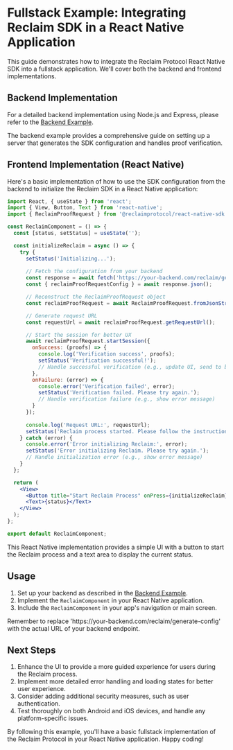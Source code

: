 
# Fullstack Example: Integrating Reclaim SDK in a React Native Application

This guide demonstrates how to integrate the Reclaim Protocol React Native SDK into a fullstack application. We'll cover both the backend and frontend implementations.

## Backend Implementation

For a detailed backend implementation using Node.js and Express, please refer to the [Backend Example](/backend/backend-example).

<Callout type="info">
  The backend example provides a comprehensive guide on setting up a server that generates the SDK configuration and handles proof verification.
</Callout>

## Frontend Implementation (React Native)

Here's a basic implementation of how to use the SDK configuration from the backend to initialize the Reclaim SDK in a React Native application:

```jsx
import React, { useState } from 'react';
import { View, Button, Text } from 'react-native';
import { ReclaimProofRequest } from '@reclaimprotocol/react-native-sdk';

const ReclaimComponent = () => {
  const [status, setStatus] = useState('');

  const initializeReclaim = async () => {
    try {
      setStatus('Initializing...');
      
      // Fetch the configuration from your backend
      const response = await fetch('https://your-backend.com/reclaim/generate-config');
      const { reclaimProofRequestConfig } = await response.json();

      // Reconstruct the ReclaimProofRequest object
      const reclaimProofRequest = await ReclaimProofRequest.fromJsonString(reclaimProofRequestConfig);

      // Generate request URL
      const requestUrl = await reclaimProofRequest.getRequestUrl();

      // Start the session for better UX
      await reclaimProofRequest.startSession({
        onSuccess: (proofs) => {
          console.log('Verification success', proofs);
          setStatus('Verification successful!');
          // Handle successful verification (e.g., update UI, send to backend)
        },
        onFailure: (error) => {
          console.error('Verification failed', error);
          setStatus('Verification failed. Please try again.');
          // Handle verification failure (e.g., show error message)
        }
      });
      
      console.log('Request URL:', requestUrl);
      setStatus('Reclaim process started. Please follow the instructions.');
    } catch (error) {
      console.error('Error initializing Reclaim:', error);
      setStatus('Error initializing Reclaim. Please try again.');
      // Handle initialization error (e.g., show error message)
    }
  };

  return (
    <View>
      <Button title="Start Reclaim Process" onPress={initializeReclaim} />
      <Text>{status}</Text>
    </View>
  );
};

export default ReclaimComponent;
```

<Callout type="tip">
  This React Native implementation provides a simple UI with a button to start the Reclaim process and a text area to display the current status.
</Callout>

## Usage

1. Set up your backend as described in the [Backend Example](/backend/backend-example).
2. Implement the `ReclaimComponent` in your React Native application.
3. Include the `ReclaimComponent` in your app's navigation or main screen.

<Callout type="info">
  Remember to replace 'https://your-backend.com/reclaim/generate-config' with the actual URL of your backend endpoint.
</Callout>

## Next Steps

1. Enhance the UI to provide a more guided experience for users during the Reclaim process.
2. Implement more detailed error handling and loading states for better user experience.
3. Consider adding additional security measures, such as user authentication.
4. Test thoroughly on both Android and iOS devices, and handle any platform-specific issues.

By following this example, you'll have a basic fullstack implementation of the Reclaim Protocol in your React Native application. Happy coding!


